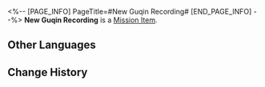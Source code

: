 <%-- [PAGE_INFO]
PageTitle=#New Guqin Recording#
[END_PAGE_INFO] --%>
{{Item Infobox
|id          = 140365
|image       = Item New Guqin Recording.png{{subst:void|<!--$UPLOAD:<<SpriteOutput/ItemFigures/140231.png>-<Item New Guqin Recording.png>-<Item Icons>>-->}}
|type        = Mission Item
|invCategory = Missions
|rarity      = 3
|effect      = 
|description = Recordings of a guqin music piece downloaded from the network. The recording can be played repeatedly.
}}
{{Description|''"An introduction for to-be guqin-lovers."''}}
'''New Guqin Recording''' is a [[Mission Item]].

==Other Languages==
{{Other Languages
|en   = New Guqin Recording
|zhs  = 新古琴录音
|zht  = 新古琴錄音
|ja   = 新・古琴の録音
|ko   = 새로운 칠현금 녹음본
|es   = Nueva grabación de cítara
|fr   = Nouvel enregistrement de cithare
|ru   = Новая запись цитры
|th   = บันทึกเสียงของพิณโบราณอันใหม่
|vi   = Ghi Âm Cổ Cầm Mới
|de   = Neue Guqin-Aufzeichnung
|id   = Rekaman Guqin Baru
|pt   = Nova Gravação de Guqin
}}

==Change History==
{{Change History|1.5}}